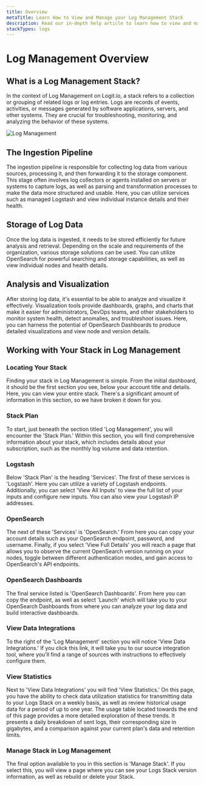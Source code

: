 ```yaml
---
title: Overview
metaTitle: Learn How to View and Manage your Log Management Stack
description: Read our in-depth help article to learn how to view and manage your Log Management stack in Logit.io.
stackTypes: logs
---
```


# Log Management Overview

## What is a Log Management Stack?

In the context of Log Management on Logit.io, a stack refers to a collection 
or grouping of related logs or log entries. Logs are records of events, 
activities, or messages generated by software applications, servers, and 
other systems. They are crucial for troubleshooting, monitoring, and 
analyzing the behavior of these systems.

![Log Management](@/images/help/log-management/getting-started/log-management.png) 

## The Ingestion Pipeline 

The ingestion pipeline is responsible for collecting log data from various 
sources, processing it, and then forwarding it to the storage component. 
This stage often involves log collectors or agents installed on servers or 
systems to capture logs, as well as parsing and transformation processes to 
make the data more structured and usable. Here, you can utilize services such 
as managed Logstash and view individual instance details and their health.

## Storage of Log Data

Once the log data is ingested, it needs to be stored efficiently for future 
analysis and retrieval. Depending on the scale and requirements of the organization, 
various storage solutions can be used. You can utilize OpenSearch for powerful 
searching and storage capabilities, as well as view individual nodes and health details.

## Analysis and Visualization

After storing log data, it's essential to be able to analyze and visualize it 
effectively. Visualization tools provide dashboards, graphs, and charts that 
make it easier for administrators, DevOps teams, and other stakeholders to 
monitor system health, detect anomalies, and troubleshoot issues. Here, you 
can harness the potential of OpenSearch Dashboards to produce detailed 
visualizations and view node and version details.

## Working with Your Stack in Log Management

### Locating Your Stack

Finding your stack in Log Management is simple. From the initial dashboard, 
it should be the first section you see, below your account title and details. 
Here, you can view your entire stack. There's a significant amount of 
information in this section, so we have broken it down for you.

### Stack Plan

To start, just beneath the section titled 'Log Management', you will encounter 
the 'Stack Plan.' Within this section, you will find comprehensive information 
about your stack, which includes details about your subscription, such as the 
monthly log volume and data retention.

### Logstash

Below 'Stack Plan' is the heading 'Services'. The first of these services is 
'Logstash'. Here you can utilize a variety of Logstash endpoints. Additionally, 
you can select 'View All Inputs' to view the full list of your inputs and 
configure new inputs. You can also view your Logstash IP addresses.

### OpenSearch

The next of these 'Services' is 'OpenSearch.' From here you can copy your 
account details such as your OpenSearch endpoint, password, and username. 
Finally, if you select 'View Full Details' you will reach a page that allows 
you to observe the current OpenSearch version running on your nodes, toggle 
between different authentication modes, and gain access to OpenSearch's API endpoints.

### OpenSearch Dashboards

The final service listed is 'OpenSearch Dashboards'. From here you can copy 
the endpoint, as well as select 'Launch' which will take you to your OpenSearch 
Dashboards from where you can analyze your log data and build interactive dashboards.

### View Data Integrations

To the right of the 'Log Management' section you will notice 'View Data Integrations.' 
If you click this link, it will take you to our source integration tool, where you'll 
find a range of sources with instructions to effectively configure them.

### View Statistics

Next to 'View Data Integrations' you will find 'View Statistics.' On this page, 
you have the ability to check data utilization statistics for transmitting data 
to your Logs Stack on a weekly basis, as well as review historical usage data 
for a period of up to one year. The usage table located towards the end of this 
page provides a more detailed exploration of these trends. It presents a daily 
breakdown of sent logs, their corresponding size in gigabytes, and a comparison 
against your current plan's data and retention limits.

### Manage Stack in Log Management

The final option available to you in this section is 'Manage Stack'. If you 
select this, you will view a page where you can see your Logs Stack version 
information, as well as rebuild or delete your Stack.